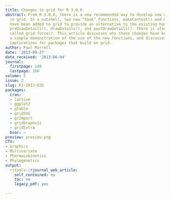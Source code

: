 ```yaml
---
title: Changes to grid for R 3.0.0
abstract: From R 3.0.0, there is a new recommended way to develop new grob classes
  in grid. In a nutshell, two new “hook” functions, makeContext() and makeContent()
  have been added to grid to provide an alternative to the existing hook functions
  preDrawDetails(), drawDetails(), and postDrawDetails(). There is also a new function
  called grid.force(). This article discusses why these changes have been made, provides
  a simple demonstration of the use of the new functions, and discusses some of the
  implications for packages that build on grid.
author: Paul Murrell
date: '2013-09-27'
date_received: '2013-06-04'
journal:
  firstpage: 148
  lastpage: 160
volume: 5
issue: 2
slug: RJ-2013-035
packages:
  cran:
  - lattice
  - ggplot2
  - gtable
  - gridSVG
  - grImport
  - gridGraphviz
  - gridExtra
  bioc: ~
preview: preview.png
CTV:
- Graphics
- Multivariate
- Pharmacokinetics
- Phylogenetics
output:
  rjtools::rjournal_web_article:
    self_contained: no
    toc: no
    legacy_pdf: yes

---
```

